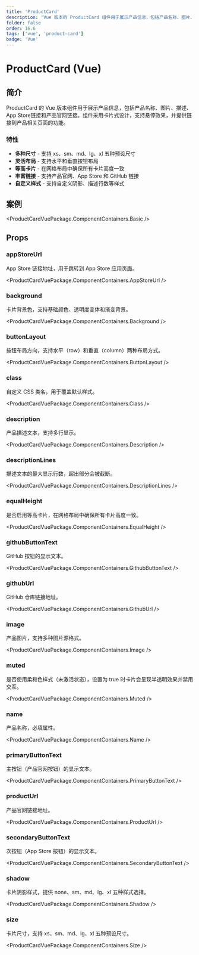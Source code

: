 ```yaml
---
title: 'ProductCard'
description: 'Vue 版本的 ProductCard 组件用于展示产品信息，包括产品名称、图片、描述、App Store链接和产品官网链接'
folder: false
order: 16.6
tags: ['vue', 'product-card']
badge: 'Vue'
---
```



# ProductCard (Vue)

## 简介

ProductCard 的 Vue 版本组件用于展示产品信息，包括产品名称、图片、描述、App Store链接和产品官网链接。组件采用卡片式设计，支持悬停效果，并提供链接到产品相关页面的功能。

### 特性

- **多种尺寸** - 支持 xs、sm、md、lg、xl 五种预设尺寸
- **灵活布局** - 支持水平和垂直按钮布局
- **等高卡片** - 在网格布局中确保所有卡片高度一致
- **丰富链接** - 支持产品官网、App Store 和 GitHub 链接
- **自定义样式** - 支持自定义阴影、描述行数等样式

## 案例

<ProductCardVuePackage.ComponentContainers.Basic />

## Props

### appStoreUrl

App Store 链接地址，用于跳转到 App Store 应用页面。

<ProductCardVuePackage.ComponentContainers.AppStoreUrl />

### background

卡片背景色，支持基础颜色、透明度变体和渐变背景。

<ProductCardVuePackage.ComponentContainers.Background />

### buttonLayout

按钮布局方向，支持水平（row）和垂直（column）两种布局方式。

<ProductCardVuePackage.ComponentContainers.ButtonLayout />

### class

自定义 CSS 类名，用于覆盖默认样式。

<ProductCardVuePackage.ComponentContainers.Class />

### description

产品描述文本，支持多行显示。

<ProductCardVuePackage.ComponentContainers.Description />

### descriptionLines

描述文本的最大显示行数，超出部分会被截断。

<ProductCardVuePackage.ComponentContainers.DescriptionLines />

### equalHeight

是否启用等高卡片，在网格布局中确保所有卡片高度一致。

<ProductCardVuePackage.ComponentContainers.EqualHeight />

### githubButtonText

GitHub 按钮的显示文本。

<ProductCardVuePackage.ComponentContainers.GithubButtonText />

### githubUrl

GitHub 仓库链接地址。

<ProductCardVuePackage.ComponentContainers.GithubUrl />

### image

产品图片，支持多种图片源格式。

<ProductCardVuePackage.ComponentContainers.Image />

### muted

是否使用柔和色样式（未激活状态），设置为 true 时卡片会呈现半透明效果并禁用交互。

<ProductCardVuePackage.ComponentContainers.Muted />

### name

产品名称，必填属性。

<ProductCardVuePackage.ComponentContainers.Name />

### primaryButtonText

主按钮（产品官网按钮）的显示文本。

<ProductCardVuePackage.ComponentContainers.PrimaryButtonText />

### productUrl

产品官网链接地址。

<ProductCardVuePackage.ComponentContainers.ProductUrl />

### secondaryButtonText

次按钮（App Store 按钮）的显示文本。

<ProductCardVuePackage.ComponentContainers.SecondaryButtonText />

### shadow

卡片阴影样式，提供 none、sm、md、lg、xl 五种样式选择。

<ProductCardVuePackage.ComponentContainers.Shadow />

### size

卡片尺寸，支持 xs、sm、md、lg、xl 五种预设尺寸。

<ProductCardVuePackage.ComponentContainers.Size />
